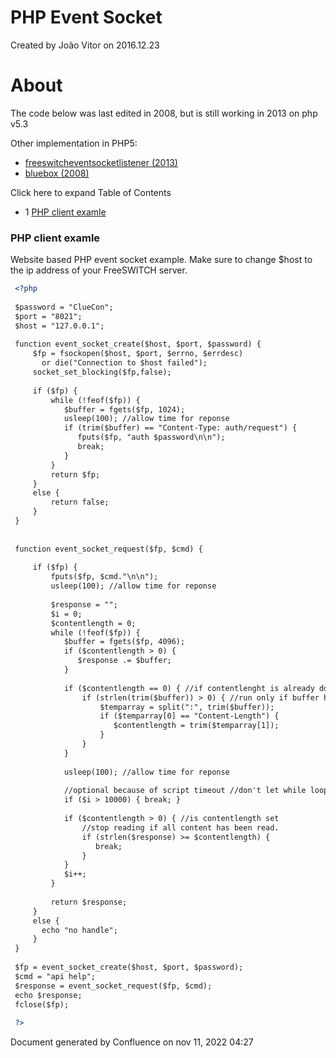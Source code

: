 
# PHP Event Socket 

 Created by  João Vitor on 2016.12.23

# About

The code below was last edited in 2008, but is still working in 2013 on php v5.3

Other implementation in PHP5:

* [freeswitcheventsocketlistener (2013)](https://bitbucket.org/lrichard/freeswitcheventsocketlistener)
* [bluebox (2008)](https://github.com/2600hz/bluebox/tree/master/modules/esl-1.1/libraries)

Click here to expand Table of Contents

* 1 [PHP client examle](#php-client-examle)

### PHP client examle

Website based PHP event socket example. Make sure to change $host to the ip address of your FreeSWITCH server.

```xml
 <?php
 
 $password = "ClueCon";
 $port = "8021";
 $host = "127.0.0.1";
 
 function event_socket_create($host, $port, $password) {
     $fp = fsockopen($host, $port, $errno, $errdesc) 
       or die("Connection to $host failed");
     socket_set_blocking($fp,false);
     
     if ($fp) {
         while (!feof($fp)) {
            $buffer = fgets($fp, 1024);
            usleep(100); //allow time for reponse
            if (trim($buffer) == "Content-Type: auth/request") {
               fputs($fp, "auth $password\n\n");
               break;
            }
         }
         return $fp;
     }
     else {
         return false;
     }           
 }
 
 
 function event_socket_request($fp, $cmd) {
    
     if ($fp) {    
         fputs($fp, $cmd."\n\n");    
         usleep(100); //allow time for reponse
         
         $response = "";
         $i = 0;
         $contentlength = 0;
         while (!feof($fp)) {
            $buffer = fgets($fp, 4096);
            if ($contentlength > 0) {
               $response .= $buffer;
            }
            
            if ($contentlength == 0) { //if contentlenght is already don't process again
                if (strlen(trim($buffer)) > 0) { //run only if buffer has content
                    $temparray = split(":", trim($buffer));
                    if ($temparray[0] == "Content-Length") {
                       $contentlength = trim($temparray[1]);
                    }
                }
            }
            
            usleep(100); //allow time for reponse
            
            //optional because of script timeout //don't let while loop become endless
            if ($i > 10000) { break; } 
            
            if ($contentlength > 0) { //is contentlength set
                //stop reading if all content has been read.
                if (strlen($response) >= $contentlength) {  
                   break;
                }
            }
            $i++;
         }
         
         return $response;
     }
     else {
       echo "no handle";
     }
 }
 
 $fp = event_socket_create($host, $port, $password);
 $cmd = "api help";
 $response = event_socket_request($fp, $cmd);
 echo $response; 
 fclose($fp);  
 
 ?>
```

Document generated by Confluence on nov 11, 2022 04:27
